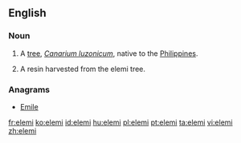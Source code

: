 ==English==

===Noun===
{{wikipedia}}
{{en-noun}}

# A [[tree]], ''[[Canarium luzonicum]]'', native to the [[Philippines]].
# {{context|uncountable}} A resin harvested from the elemi tree.

===Anagrams===
* [[Emile#English|Emile]]

[[fr:elemi]]
[[ko:elemi]]
[[id:elemi]]
[[hu:elemi]]
[[pl:elemi]]
[[pt:elemi]]
[[ta:elemi]]
[[vi:elemi]]
[[zh:elemi]]